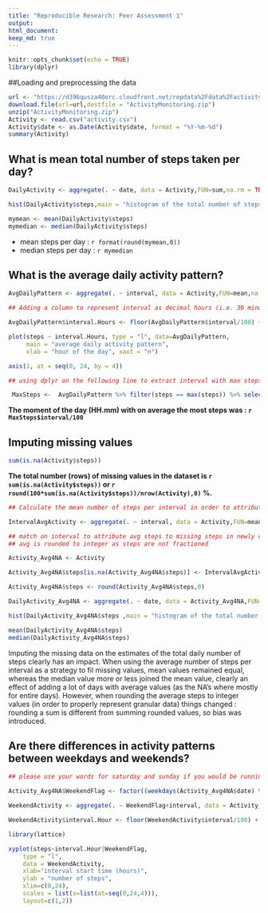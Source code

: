 ---
title: "Reproducible Research: Peer Assessment 1"
output: 
html_document:
keep_md: true
---

```{r setup, include=FALSE}
knitr::opts_chunk$set(echo = TRUE)
library(dplyr)
```


##Loading and preprocessing the data  

``` {r data_in}

url <- "https://d396qusza40orc.cloudfront.net/repdata%2Fdata%2Factivity.zip"
download.file(url=url,destfile = "ActivityMonitoring.zip")
unzip("ActivityMonitoring.zip")
Activity <- read.csv("activity.csv")
Activity$date <- as.Date(Activity$date, format = "%Y-%m-%d")
summary(Activity)

```

## What is mean total number of steps taken per day?  

```{r mean}

DailyActivity <- aggregate(. ~ date, data = Activity,FUN=sum,na.rm = TRUE)

hist(DailyActivity$steps,main = "histogram of the total number of steps taken each day", xlab = "steps per day")

mymean <- mean(DailyActivity$steps)
mymedian <- median(DailyActivity$steps)

```
     
 - mean steps per day : `r format(round(mymean,0))`
 - median steps per day : `r mymedian`
  
## What is the average daily activity pattern?  

```{r avgdaily, warning=FALSE}

AvgDailyPattern <- aggregate(. ~ interval, data = Activity,FUN=mean,na.rm = TRUE)

## Adding a column to represent interval as decimal hours (i.e. 30 minutes is 0.50 hours)

AvgDailyPattern$interval.Hours <- floor(AvgDailyPattern$interval/100) + (AvgDailyPattern$interval/100-floor(AvgDailyPattern$interval/100))/0.6

plot(steps ~ interval.Hours, type = "l", data=AvgDailyPattern, 
     main = "average daily activity pattern",
     xlab = "hour of the day", xaxt = "n")

axis(1, at = seq(0, 24, by = 4))

## using dplyr on the following line to extract interval with max steps

 MaxSteps <-  AvgDailyPattern %>% filter(steps == max(steps)) %>% select(interval,steps)

```

   **The moment of the day (HH.mm) with on average the most steps was  : `r MaxSteps$interval/100`**   

## Imputing missing values  

```{r}
sum(is.na(Activity$steps))
```
  
   **The total number (rows) of missing values in the dataset is `r sum(is.na(Activity$steps))` or `r round(100*sum(is.na(Activity$steps))/nrow(Activity),0)` %.**  
   
```{r}
## Calculate the mean number of steps per interval in order to attribute that value to the NA's in the dataset

IntervalAvgActivity <- aggregate(. ~ interval, data = Activity,FUN=mean,na.rm = TRUE)

## match on interval to attribute avg steps to missing steps in newly created Activity dataset
## avg is rounded to integer as steps are not fractioned

Activity_Avg4NA <- Activity

Activity_Avg4NA$steps[is.na(Activity_Avg4NA$steps)] <- IntervalAvgActivity[match(Activity_Avg4NA$interval,IntervalAvgActivity$interval),2]

Activity_Avg4NA$steps <- round(Activity_Avg4NA$steps,0)

DailyActivity_Avg4NA <- aggregate(. ~ date, data = Activity_Avg4NA,FUN=sum,na.rm = TRUE)

hist(DailyActivity_Avg4NA$steps ,main = "histogram of the total number of steps taken each day", xlab = "steps per day")

mean(DailyActivity_Avg4NA$steps)
median(DailyActivity_Avg4NA$steps)


```


Imputing the missing data on the estimates of the total daily number of steps clearly has an impact.
  When using the average number of steps per interval as a strategy to fil missing values, mean values remained equal, whereas the median value more or less joined the mean value, clearly an effect of adding a lot of days with average values (as the NA's where mostly for entire days).
  However, when rounding the average steps to integer values (in order to properly represent granular data) things changed : rounding a sum is different from summing rounded values, so bias was introduced.    
  
  
##  Are there differences in activity patterns between weekdays and weekends?
  

```{r}

## please use your words for saturday and sunday if you would be running the line of code below

Activity_Avg4NA$WeekendFlag <- factor((weekdays(Activity_Avg4NA$date) %in% c("zaterdag","zondag")), levels=c(TRUE, FALSE), labels=c('weekend', 'weekday'))

WeekendActivity <- aggregate(. ~ WeekendFlag+interval, data = Activity_Avg4NA,FUN=mean,na.rm = TRUE)

WeekendActivity$interval.Hour <- floor(WeekendActivity$interval/100) + (WeekendActivity$interval/100-floor(WeekendActivity$interval/100))/0.6

library(lattice)

xyplot(steps~interval.Hour|WeekendFlag, 
    type = "l",
    data = WeekendActivity,
    xlab="interval start time (hours)", 
    ylab = "number of steps",
    xlim=c(0,24),
    scales = list(x=list(at=seq(0,24,4))),
    layout=c(1,2))

```

  
